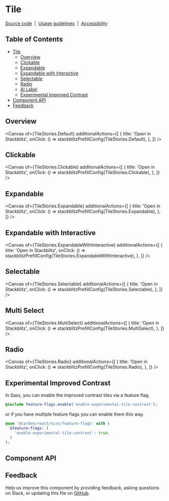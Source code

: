
<Meta isTemplate />

# Tile

[Source code](https://github.com/carbon-design-system/carbon/tree/main/packages/react/src/components/Tile)
&nbsp;|&nbsp;
[Usage guidelines](https://www.carbondesignsystem.com/components/tile/usage)
&nbsp;|&nbsp;
[Accessibility](https://www.carbondesignsystem.com/components/tile/accessibility)

## Table of Contents

- [Tile](#Tile)
  - [Overview](#overview)
  - [Clickable](#clickable)
  - [Expandable](#expandable)
  - [Expandable with Interactive](#expandable-with-interactive)
  - [Selectable](#selectable)
  - [Radio](#radio)
  - [AI Label](#ai-label)
  - [Experimental Improved Contrast](#experimental-improved-contrast)
- [Component API](#component-api)
- [Feedback](#feedback)

## Overview

<Canvas
  of={TileStories.Default}
  additionalActions={[
    {
      title: 'Open in Stackblitz',
      onClick: () => stackblitzPrefillConfig(TileStories.Default),
    },
  ]}
/>

## Clickable

<Canvas
  of={TileStories.Clickable}
  additionalActions={[
    {
      title: 'Open in Stackblitz',
      onClick: () => stackblitzPrefillConfig(TileStories.Clickable),
    },
  ]}
/>

## Expandable

<Canvas
  of={TileStories.Expandable}
  additionalActions={[
    {
      title: 'Open in Stackblitz',
      onClick: () => stackblitzPrefillConfig(TileStories.Expandable),
    },
  ]}
/>

## Expandable with Interactive

<Canvas
  of={TileStories.ExpandableWithInteractive}
  additionalActions={[
    {
      title: 'Open in Stackblitz',
      onClick: () =>
        stackblitzPrefillConfig(TileStories.ExpandableWithInteractive),
    },
  ]}
/>

## Selectable

<Canvas
  of={TileStories.Selectable}
  additionalActions={[
    {
      title: 'Open in Stackblitz',
      onClick: () => stackblitzPrefillConfig(TileStories.Selectable),
    },
  ]}
/>

## Multi Select

<Canvas
  of={TileStories.MultiSelect}
  additionalActions={[
    {
      title: 'Open in Stackblitz',
      onClick: () => stackblitzPrefillConfig(TileStories.MultiSelect),
    },
  ]}
/>

## Radio

<Canvas
  of={TileStories.Radio}
  additionalActions={[
    {
      title: 'Open in Stackblitz',
      onClick: () => stackblitzPrefillConfig(TileStories.Radio),
    },
  ]}
/>

## Experimental Improved Contrast

In Sass, you can enable the improved contrast tiles via a feature flag.

```scss
@include feature-flags.enable('enable-experimental-tile-contrast');
```

or if you have multiple feature flags you can enable them this way.

```scss
@use '@carbon/react/scss/feature-flags' with (
  $feature-flags: (
    'enable-experimental-tile-contrast': true,
  )
);
```

<Canvas>
  <div style={{ width: '1018px', maxWidth: '100%' }}>
    <Canvas
      of={TileFeatureFlagStories.Clickable}
      meta={TileFeatureFlagStories}
    />
  </div>
  <div style={{ width: '1018px', maxWidth: '100%' }}>
    <Canvas
      of={TileFeatureFlagStories.Expandable}
      meta={TileFeatureFlagStories}
    />
  </div>
  <div style={{ width: '1018px', maxWidth: '100%' }}>
    <Canvas
      of={TileFeatureFlagStories.MultiSelect}
      meta={TileFeatureFlagStories}
    />
  </div>
  <div style={{ width: '1018px', maxWidth: '100%' }}>
    <Canvas of={TileFeatureFlagStories.Radio} meta={TileFeatureFlagStories} />
  </div>
  <div style={{ width: '1018px', maxWidth: '100%' }}>
    <Canvas
      of={TileFeatureFlagStories.Selectable}
      meta={TileFeatureFlagStories}
    />
  </div>
</Canvas>

## Component API

<ArgTypes />

## Feedback

Help us improve this component by providing feedback, asking questions on Slack,
or updating this file on
[GitHub](https://github.com/carbon-design-system/carbon/edit/main/packages/react/src/components/Tile/Tile.mdx).
